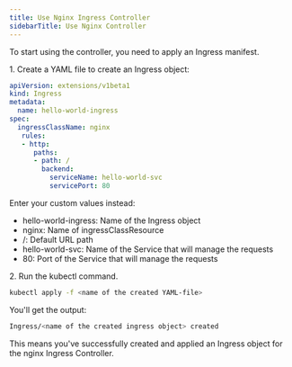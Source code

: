 ---
title: Use Nginx Ingress Controller
sidebarTitle: Use Nginx Controller
---

To start using the controller, you need to apply an Ingress manifest.

1\. Create a YAML file to create an Ingress object:

```yml
apiVersion: extensions/v1beta1  
kind: Ingress  
metadata:  
  name: hello-world-ingress  
spec:  
  ingressClassName: nginx  
   rules:  
   - http:  
      paths:  
      - path: /  
        backend:  
          serviceName: hello-world-svc  
          servicePort: 80
 ```

Enter your custom values instead:

  * hello-world-ingress: Name of the Ingress object
  * nginx: Name of ingressClassResource
  * /: Default URL path 
  * hello-world-svc: Name of the Service that will manage the requests 
  * 80: Port of the Service that will manage the requests



2\. Run the kubectl command.

```sh
kubectl apply -f <name of the created YAML-file>
 ```

You'll get the output:

```sh
Ingress/<name of the created ingress object> created
 ```

This means you've successfully created and applied an Ingress object for the nginx Ingress Controller.